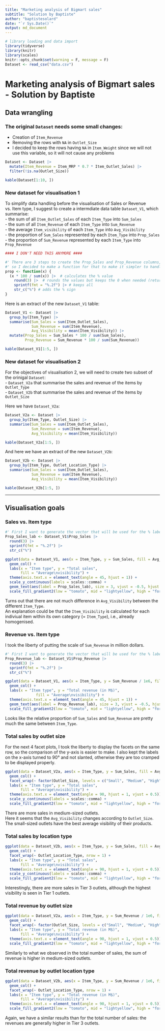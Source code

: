 ```yaml
---
title: "Marketing analysis of Bigmart sales"
subtitle: "Solution by Baptiste"
author: "baptistesolard"
date: "`r Sys.Date()`"
output: md_document
---
```


```r
# library loading and data import
library(tidyverse)
library(knitr)
library(scales)
knitr::opts_chunk$set(warning = F, message = F)
Dataset <- read_csv("data.csv")
```

# Marketing analysis of Bigmart sales - Solution by Baptiste

## Data wrangling

### The original `Dataset` needs some small changes:

- Creation of `Item_Revenue`
- Removing the rows with `NA` in `Outlet_Size`
- I decided to keep the rows having `NA` in `Item_Weight` since we will not use this variable, so it will not cause any problems
```r
Dataset <- Dataset |>
  mutate(Item_Revenue = Item_MRP * 0.7 * Item_Outlet_Sales) |>
  filter(!is.na(Outlet_Size))

kable(Dataset[1:10, ])
```

### New dataset for visualisation 1

To simplify data handling before the visualisation of Sales or Revenue vs. Item type, I suggest to create a intermdiate data table `Dataset_V1`, which summarise:  
- the sum of all `Item_Outlet_Sales` of each `Item_Type` into `Sum_Sales`  
- the sum of all `Item_Revenue` of each `Item_Type` into `Sum_Revenue`  
- the average `Item_visibility` of each `Item_Type` into `Avg_Visibility`  
- the proportion of `Sum_Sales` represented by each `Item_Type` into `Prop_Sales`  
- the proportion of `Sum_Revenue` represented by each `Item_Type` into `Prop_Revenue`  

```r
#### I DON'T NEED THIS ANYMORE ####

#' There are 3 steps to create the Prop_Sales and Prop_Revenue columns, 
#' so I decided to make a function for that to make it simpler to handle;
prop <- function(x) {
  (x * 100 / sum(x)) |>  # calculates the % value
    round(3) |>  # rounds the values but keeps the 0 when needed (return a str)
    sprintf(fmt = "%.2f") |> # keeps all 
    str_c("%") # adds the % sign
}
```
Here is an extract of the new `Dataset_V1` table:
```r
Dataset_V1 <- Dataset |>
  group_by(Item_Type) |>
  summarise(Sum_Sales = sum(Item_Outlet_Sales), 
            Sum_Revenue = sum(Item_Revenue),
            Avg_Visibility = mean(Item_Visibility)) |>
  mutate(Prop_Sales = Sum_Sales * 100 / sum(Sum_Sales),
         Prop_Revenue = Sum_Revenue * 100 / sum(Sum_Revenue))

kable(Dataset_V1[1:5, ])
```

### New dataset for visualisation 2

For the objectives of visualisation 2, we will need to create two subset of the orinigal `Dataset`:  
- `Dataset_V2a` that summarise the sales and revenue of the items by `Outlet_Type`  
- `Dataset_V2b` that summarise the sales and revenue of the items by `Outlet_Size`  

Here we have `Dataset_V2a`:
```r
Dataset_V2a <- Dataset |>
  group_by(Item_Type, Outlet_Size) |>
  summarise(Sum_Sales = sum(Item_Outlet_Sales), 
            Sum_Revenue = sum(Item_Revenue),
            Avg_Visibility = mean(Item_Visibility))

kable(Dataset_V2a[1:5, ])
```

And here we have an extract of the new `Dataset_V2b`:
```r
Dataset_V2b <- Dataset |>
  group_by(Item_Type, Outlet_Location_Type) |>
  summarise(Sum_Sales = sum(Item_Outlet_Sales), 
            Sum_Revenue = sum(Item_Revenue),
            Avg_Visibility = mean(Item_Visibility))

kable(Dataset_V2b[1:5, ])
```

---

## Visualisation goals

### Sales vs. Item type

```r
#' First I want to generate the vector that will be used for the % labels.
Prop_Sales_lab <- Dataset_V1$Prop_Sales |>
  round(3) |>
  sprintf(fmt = "%.2f") |>
  str_c("%")

ggplot(data = Dataset_V1, aes(x = Item_Type, y = Sum_Sales, fill = Avg_Visibility)) +
  geom_col() +
  labs(x = "Item type", y = "Total sales",
       fill = "Average\nvisibility") +
  theme(axis.text.x = element_text(angle = 45, hjust = 1)) +
  scale_y_continuous(labels = scales::comma) +
  geom_text(aes(label = Prop_Sales_lab), size = 3, vjust = -0.5, hjust = 0.5) +
  scale_fill_gradient2(low = "tomato", mid = "lightyellow", high = "forestgreen", midpoint = mean(Dataset_V1$Avg_Visibility))
```

Turns out that there are not much difference in `Avg_Visibility` between the different `Item_Type`.  
An explanation could be that the `Item_Visibility` is calculated for each indiviual item within its own category (= `Item_Type`), i.e., already homogenised.


### Revenue vs. Item type

I took the liberty of putting the scale of `Sum_Revenue` in million dollars.  
```r
#' First I want to generate the vector that will be used for the % labels.
Prop_Revenue_lab <- Dataset_V1$Prop_Revenue |>
  round(3) |>
  sprintf(fmt = "%.2f") |>
  str_c("%")

ggplot(data = Dataset_V1, aes(x = Item_Type, y = Sum_Revenue / 1e6, fill = Avg_Visibility)) +
  geom_col() +
  labs(x = "Item type", y = "Total revenue (in M$)",
              fill = "Average\nvisibility") +
  theme(axis.text.x = element_text(angle = 45, hjust = 1)) +
  geom_text(aes(label = Prop_Revenue_lab), size = 3, vjust = -0.5, hjust = 0.5) +
  scale_fill_gradient2(low = "tomato", mid = "lightyellow", high = "forestgreen", midpoint = mean(Dataset_V1$Avg_Visibility))
```

Looks like the relative proportion of `Sum_Sales` and `Sum_Revenue` are pretty much the same between `Item_Type`.

### Total sales by outlet size

For the next 4 facet plots, I took the liberty to display the facets on the same row, so the comparison of the y-axis is easier to make. I also kept the labels on the x-axis turned to 90° and not slanted, otherwise they are too cramped to be displayed properly.

```r
ggplot(data = Dataset_V2a, aes(x = Item_Type, y = Sum_Sales, fill = Avg_Visibility)) +
  geom_col() +
  facet_wrap(~ factor(Outlet_Size, levels = c("Small", "Medium", "High")), nrow = 1) +
  labs(x = "Item type", y = "Total sales",
       fill = "Average\nvisibility") +
  theme(axis.text.x = element_text(angle = 90, hjust = 1, vjust = 0.5)) +
  scale_y_continuous(labels = scales::comma) +
  scale_fill_gradient2(low = "tomato", mid = "lightyellow", high = "forestgreen", midpoint = mean(Dataset_V1$Avg_Visibility))
```

There are more sales in medium-sized outlets.  
Here it seems that the `Avg_Visibility` changes according to `Outlet_Size`. The small-sized outlets have the best average visibility of their products.

### Total sales by location type

```r
ggplot(data = Dataset_V2b, aes(x = Item_Type, y = Sum_Sales, fill = Avg_Visibility)) +
  geom_col() +
  facet_wrap(~ Outlet_Location_Type, nrow = 1) +
  labs(x = "Item type", y = "Total sales",
       fill = "Average\nvisibility") +
  theme(axis.text.x = element_text(angle = 90, hjust = 1, vjust = 0.5)) +
  scale_y_continuous(labels = scales::comma) +
  scale_fill_gradient2(low = "tomato", mid = "lightyellow", high = "forestgreen", midpoint = mean(Dataset_V1$Avg_Visibility))
```

Interestingly, there are more sales in Tier 3 outlets, although the highest visibility is seen in Tier 1 outlets.

### Total revenue by outlet size

```r
ggplot(data = Dataset_V2a, aes(x = Item_Type, y = Sum_Revenue / 1e6, fill = Avg_Visibility)) +
  geom_col() +
  facet_wrap(~ factor(Outlet_Size, levels = c("Small", "Medium", "High")), nrow = 1) +
  labs(x = "Item type", y = "Total revenue (in M$)",
       fill = "Average\nvisibility") +
  theme(axis.text.x = element_text(angle = 90, hjust = 1, vjust = 0.5)) +
  scale_fill_gradient2(low = "tomato", mid = "lightyellow", high = "forestgreen", midpoint = mean(Dataset_V1$Avg_Visibility))
```

Similarly to what we observed in the total number of sales, the sum of revenue is higher in medium-sized outlets.

### Total revenue by outlet location type

```r
ggplot(data = Dataset_V2b, aes(x = Item_Type, y = Sum_Revenue / 1e6, fill = Avg_Visibility)) +
  geom_col() +
  facet_wrap(~ Outlet_Location_Type, nrow = 1) +
  labs(x = "Item type", y = "Total revenue (in M$)",
       fill = "Average\nvisibility") +
  theme(axis.text.x = element_text(angle = 90, hjust = 1, vjust = 0.5)) +
  scale_fill_gradient2(low = "tomato", mid = "lightyellow", high = "forestgreen", midpoint = mean(Dataset_V1$Avg_Visibility))
```

Again, we have a similar results than for the total number of sales: the revenues are generally higher in Tier 3 outlets.

